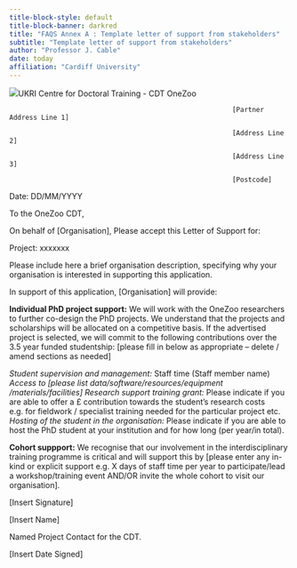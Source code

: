 ```yaml
---
title-block-style: default
title-block-banner: darkred
title: "FAQS Annex A : Template letter of support from stakeholders"
subtitle: "Template letter of support from stakeholders"
author: "Professor J. Cable"
date: today
affiliation: "Cardiff University"
---
```


![](images/Funders.png)UKRI Centre for Doctoral Training - CDT OneZoo

                                                            [Partner Address Line 1]

                                                            [Address Line 2]

                                                            [Address Line 3]

                                                            [Postcode]

Date: DD/MM/YYYY

To the OneZoo CDT,

On behalf of \[Organisation\], Please accept this Letter of Support for:

Project: xxxxxxx

Please include here a brief organisation description, specifying why your organisation is interested in supporting this application.

In support of this application, \[Organisation\] will provide:

**Individual PhD project support:** We will work with the OneZoo researchers to further co-design the PhD projects. We understand that the projects and scholarships will be allocated on a competitive basis. If the advertised project is selected, we will commit to the following contributions over the 3.5 year funded studentship: \[please fill in below as appropriate -- delete / amend sections as needed\]

*Student supervision and management:* Staff time (Staff member name) *Access to \[please list data/software/resources/equipment /materials/facilities\]* *Research support training grant:* Please indicate if you are able to offer a £ contribution towards the student's research costs e.g. for fieldwork / specialist training needed for the particular project etc. *Hosting of the student in the organisation:* Please indicate if you are able to host the PhD student at your institution and for how long (per year/in total).

**Cohort suppport:** We recognise that our involvement in the interdisciplinary training programme is critical and will support this by \[please enter any in-kind or explicit support e.g. X days of staff time per year to participate/lead a workshop/training event AND/OR invite the whole cohort to visit our organisation\].

\[Insert Signature\]

\[Insert Name\]

Named Project Contact for the CDT.

\[Insert Date Signed\]
